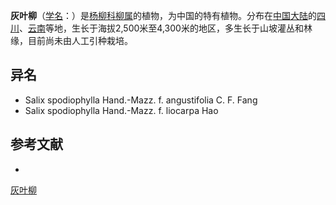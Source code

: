 {{Speciesbox
| name = 灰叶柳
| status = 
| status_system = 
| image =
| genus = Salix
| species = spodiophylla
| authority = Hand.-Mazz.
| subdivision_ranks =[[变型|变型]]
| subdivision =
* 灰叶柳 ''S. s.'' f. ''spodiophylla''
* [[狭叶灰叶柳|狭叶灰叶柳]] ''S. s.'' f. ''angustifolia''
* [[无毛灰叶柳|无毛灰叶柳]] ''S. s.'' f. ''liocarpa''
}}

'''灰叶柳'''（[[学名|学名]]：{{lang|la|''Salix spodiophylla''}}）是[[杨柳科|杨柳科]][[柳属|柳属]]的植物，为中国的特有植物。分布在[[中国大陆|中国大陆]]的[[四川|四川]]、[[云南|云南]]等地，生长于海拔2,500米至4,300米的地区，多生长于山坡灌丛和林缘，目前尚未由人工引种栽培。

== 异名 ==
* Salix spodiophylla Hand.-Mazz. f. angustifolia C. F. Fang
* Salix spodiophylla Hand.-Mazz. f. liocarpa Hao

== 参考文献 ==
<div class="references-small">
* {{cite web| url =http://www.bioinfo.cn/db05/KmzwSpecies.php?action=view&id=20622| title =灰叶柳（原变型）| work =《中国高等植物数据库全库》| publisher =中国科学院微生物研究所| author =昆明植物研究所| accessdate =2009-02-25}}{{dead link|date=2018年3月 |bot=InternetArchiveBot |fix-attempted=yes }}
</div>
{{Taxonbar|from=Q15230965}}

[[Category:柳属|灰叶柳]]


{{植物小作品}}